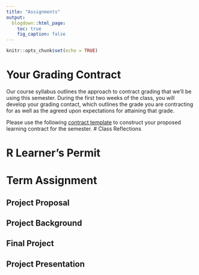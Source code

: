 ```yaml
---
title: "Assignments"
output:
  blogdown::html_page:
    toc: true
    fig_caption: false
---
```


```r
knitr::opts_chunk$set(echo = TRUE)
```

# Your Grading Contract

Our course syllabus outlines the approach to contract grading that we'll be using this semester. During the first two weeks of the class, you will develop your grading contact, which outlines the grade you are contracting for as well as the agreed upon expectations for attaining that grade.

Please use the following [contract template](/documents/UP494 S21 Learning Contract.docx) to construct your proposed learning contract for the semester.
# Class Reflections

# R Learner's Permit

# Term Assignment
## Project Proposal
## Project Background
## Final Project
## Project Presentation